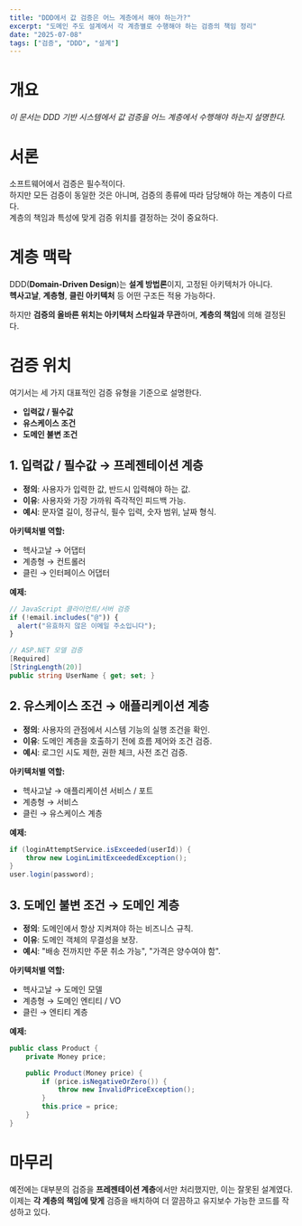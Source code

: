 ```yaml
---
title: "DDD에서 값 검증은 어느 계층에서 해야 하는가?"
excerpt: "도메인 주도 설계에서 각 계층별로 수행해야 하는 검증의 책임 정리"
date: "2025-07-08"
tags: ["검증", "DDD", "설계"]
---
```


# 개요
_이 문서는 DDD 기반 시스템에서 값 검증을 어느 계층에서 수행해야 하는지 설명한다._

# 서론
소프트웨어에서 검증은 필수적이다.  
하지만 모든 검증이 동일한 것은 아니며, 검증의 종류에 따라 담당해야 하는 계층이 다르다.  
계층의 책임과 특성에 맞게 검증 위치를 결정하는 것이 중요하다.

# 계층 맥락
DDD(**Domain-Driven Design**)는 **설계 방법론**이지, 고정된 아키텍처가 아니다.  
**헥사고날**, **계층형**, **클린 아키텍처** 등 어떤 구조든 적용 가능하다.

하지만 **검증의 올바른 위치는 아키텍처 스타일과 무관**하며, **계층의 책임**에 의해 결정된다.

# 검증 위치
여기서는 세 가지 대표적인 검증 유형을 기준으로 설명한다.

- **입력값 / 필수값**  
- **유스케이스 조건**  
- **도메인 불변 조건**

## 1. 입력값 / 필수값 → **프레젠테이션 계층**
- **정의**: 사용자가 입력한 값, 반드시 입력해야 하는 값.  
- **이유**: 사용자와 가장 가까워 즉각적인 피드백 가능.  
- **예시**: 문자열 길이, 정규식, 필수 입력, 숫자 범위, 날짜 형식.

**아키텍처별 역할:**
- 헥사고날 → 어댑터  
- 계층형 → 컨트롤러  
- 클린 → 인터페이스 어댑터  

**예제:**
```js
// JavaScript 클라이언트/서버 검증
if (!email.includes("@")) {
  alert("유효하지 않은 이메일 주소입니다");
}
```

```csharp
// ASP.NET 모델 검증
[Required]
[StringLength(20)]
public string UserName { get; set; }
```

## 2. 유스케이스 조건 → **애플리케이션 계층**

* **정의**: 사용자의 관점에서 시스템 기능의 실행 조건을 확인.
* **이유**: 도메인 계층을 호출하기 전에 흐름 제어와 조건 검증.
* **예시**: 로그인 시도 제한, 권한 체크, 사전 조건 검증.

**아키텍처별 역할:**

* 헥사고날 → 애플리케이션 서비스 / 포트
* 계층형 → 서비스
* 클린 → 유스케이스 계층

**예제:**

```java
if (loginAttemptService.isExceeded(userId)) {
    throw new LoginLimitExceededException();
}
user.login(password);
```

## 3. 도메인 불변 조건 → **도메인 계층**

* **정의**: 도메인에서 항상 지켜져야 하는 비즈니스 규칙.
* **이유**: 도메인 객체의 무결성을 보장.
* **예시**: "배송 전까지만 주문 취소 가능", "가격은 양수여야 함".

**아키텍처별 역할:**

* 헥사고날 → 도메인 모델
* 계층형 → 도메인 엔티티 / VO
* 클린 → 엔티티 계층

**예제:**

```java
public class Product {
    private Money price;

    public Product(Money price) {
        if (price.isNegativeOrZero()) {
            throw new InvalidPriceException();
        }
        this.price = price;
    }
}
```

# 마무리

예전에는 대부분의 검증을 **프레젠테이션 계층**에서만 처리했지만, 이는 잘못된 설계였다.
이제는 **각 계층의 책임에 맞게** 검증을 배치하여 더 깔끔하고 유지보수 가능한 코드를 작성하고 있다.

